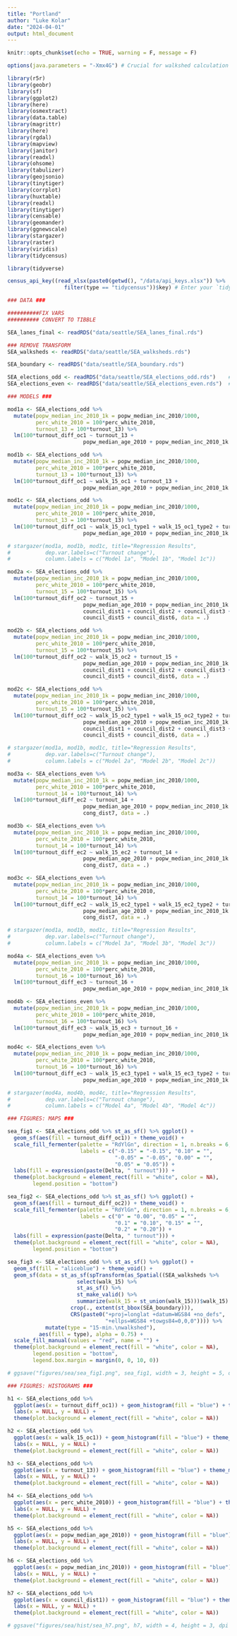 ```yaml
---
title: "Portland"
author: "Luke Kolar"
date: "2024-04-01"
output: html_document
---
```


```r
knitr::opts_chunk$set(echo = TRUE, warning = F, message = F)
```

```r
options(java.parameters = "-Xmx4G") # Crucial for walkshed calculation

library(r5r)
library(geobr)
library(sf)
library(ggplot2)
library(here)
library(osmextract)
library(data.table)
library(magrittr)
library(here)
library(rgdal)
library(mapview)
library(janitor)
library(readxl)
library(ohsome)
library(tabulizer)
library(geojsonio)
library(tinytiger)
library(corrplot)
library(huxtable)
library(readxl)
library(tinytiger)
library(censable)
library(geomander)
library(ggnewscale)
library(stargazer)
library(raster)
library(viridis)
library(tidycensus)

library(tidyverse)

census_api_key((read_xlsx(paste0(getwd(), "/data/api_keys.xlsx")) %>% 
                  filter(type == "tidycensus"))$key) # Enter your `tidycensus` API key

```


```r
### DATA ###

##########FIX VARS
########## CONVERT TO TIBBLE

SEA_lanes_final <- readRDS("data/seattle/SEA_lanes_final.rds") 

### REMOVE TRANSFORM
SEA_walksheds <- readRDS("data/seattle/SEA_walksheds.rds")

SEA_boundary <- readRDS("data/seattle/SEA_boundary.rds")

SEA_elections_odd <- readRDS("data/seattle/SEA_elections_odd.rds")    # local races
SEA_elections_even <- readRDS("data/seattle/SEA_elections_even.rds")  # federal races

```

```r
### MODELS ###

mod1a <- SEA_elections_odd %>% 
  mutate(popw_median_inc_2010_1k = popw_median_inc_2010/1000, 
         perc_white_2010 = 100*perc_white_2010, 
         turnout_13 = 100*turnout_13) %>% 
  lm(100*turnout_diff_oc1 ~ turnout_13 + 
                        popw_median_age_2010 + popw_median_inc_2010_1k + perc_white_2010, data = .)

mod1b <- SEA_elections_odd %>% 
  mutate(popw_median_inc_2010_1k = popw_median_inc_2010/1000,
         perc_white_2010 = 100*perc_white_2010, 
         turnout_13 = 100*turnout_13) %>% 
  lm(100*turnout_diff_oc1 ~ walk_15_oc1 + turnout_13 + 
                        popw_median_age_2010 + popw_median_inc_2010_1k + perc_white_2010, data = .)

mod1c <- SEA_elections_odd %>% 
  mutate(popw_median_inc_2010_1k = popw_median_inc_2010/1000, 
         perc_white_2010 = 100*perc_white_2010, 
         turnout_13 = 100*turnout_13) %>% 
  lm(100*turnout_diff_oc1 ~ walk_15_oc1_type1 + walk_15_oc1_type2 + turnout_13 + 
                        popw_median_age_2010 + popw_median_inc_2010_1k + perc_white_2010, data = .)

# stargazer(mod1a, mod1b, mod1c, title="Regression Results",
#           dep.var.labels=c("Turnout change"),
#           column.labels = c("Model 1a", "Model 1b", "Model 1c"))

mod2a <- SEA_elections_odd %>%
  mutate(popw_median_inc_2010_1k = popw_median_inc_2010/1000, 
         perc_white_2010 = 100*perc_white_2010, 
         turnout_15 = 100*turnout_15) %>% 
  lm(100*turnout_diff_oc2 ~ turnout_15 + 
                        popw_median_age_2010 + popw_median_inc_2010_1k + perc_white_2010 + 
                        council_dist1 + council_dist2 + council_dist3 + council_dist4 + 
                        council_dist5 + council_dist6, data = .)

mod2b <- SEA_elections_odd %>%
  mutate(popw_median_inc_2010_1k = popw_median_inc_2010/1000, 
         perc_white_2010 = 100*perc_white_2010, 
         turnout_15 = 100*turnout_15) %>% 
  lm(100*turnout_diff_oc2 ~ walk_15_oc2 + turnout_15 + 
                        popw_median_age_2010 + popw_median_inc_2010_1k + perc_white_2010 + 
                        council_dist1 + council_dist2 + council_dist3 + council_dist4 + 
                        council_dist5 + council_dist6, data = .)

mod2c <- SEA_elections_odd %>% 
  mutate(popw_median_inc_2010_1k = popw_median_inc_2010/1000, 
         perc_white_2010 = 100*perc_white_2010, 
         turnout_15 = 100*turnout_15) %>% 
  lm(100*turnout_diff_oc2 ~ walk_15_oc2_type1 + walk_15_oc2_type2 + turnout_15 + 
                        popw_median_age_2010 + popw_median_inc_2010_1k + perc_white_2010 + 
                        council_dist1 + council_dist2 + council_dist3 + council_dist4 + 
                        council_dist5 + council_dist6, data = .)

# stargazer(mod1a, mod1b, mod1c, title="Regression Results",
#           dep.var.labels=c("Turnout change"),
#           column.labels = c("Model 2a", "Model 2b", "Model 2c"))

mod3a <- SEA_elections_even %>%  
  mutate(popw_median_inc_2010_1k = popw_median_inc_2010/1000, 
         perc_white_2010 = 100*perc_white_2010, 
         turnout_14 = 100*turnout_14) %>% 
  lm(100*turnout_diff_ec2 ~ turnout_14 + 
                        popw_median_age_2010 + popw_median_inc_2010_1k + perc_white_2010 + 
                        cong_dist7, data = .)

mod3b <- SEA_elections_even %>%   
  mutate(popw_median_inc_2010_1k = popw_median_inc_2010/1000, 
         perc_white_2010 = 100*perc_white_2010, 
         turnout_14 = 100*turnout_14) %>% 
  lm(100*turnout_diff_ec2 ~ walk_15_ec2 + turnout_14 + 
                        popw_median_age_2010 + popw_median_inc_2010_1k + perc_white_2010 + 
                        cong_dist7, data = .)

mod3c <- SEA_elections_even %>%   
  mutate(popw_median_inc_2010_1k = popw_median_inc_2010/1000, 
         perc_white_2010 = 100*perc_white_2010, 
         turnout_14 = 100*turnout_14) %>% 
  lm(100*turnout_diff_ec2 ~ walk_15_ec2_type1 + walk_15_ec2_type2 + turnout_14 + 
                        popw_median_age_2010 + popw_median_inc_2010_1k + perc_white_2010 + 
                        cong_dist7, data = .)

# stargazer(mod1a, mod1b, mod1c, title="Regression Results",
#           dep.var.labels=c("Turnout change"),
#           column.labels = c("Model 3a", "Model 3b", "Model 3c"))

mod4a <- SEA_elections_even %>%  
  mutate(popw_median_inc_2010_1k = popw_median_inc_2010/1000, 
         perc_white_2010 = 100*perc_white_2010, 
         turnout_16 = 100*turnout_16) %>% 
  lm(100*turnout_diff_ec3 ~ turnout_16 + 
                        popw_median_age_2010 + popw_median_inc_2010_1k + perc_white_2010, data = .)

mod4b <- SEA_elections_even %>%   
  mutate(popw_median_inc_2010_1k = popw_median_inc_2010/1000, 
         perc_white_2010 = 100*perc_white_2010, 
         turnout_16 = 100*turnout_16) %>% 
  lm(100*turnout_diff_ec3 ~ walk_15_ec3 + turnout_16 + 
                        popw_median_age_2010 + popw_median_inc_2010_1k + perc_white_2010, data = .)

mod4c <- SEA_elections_even %>%   
  mutate(popw_median_inc_2010_1k = popw_median_inc_2010/1000, 
         perc_white_2010 = 100*perc_white_2010, 
         turnout_16 = 100*turnout_16) %>% 
  lm(100*turnout_diff_ec3 ~ walk_15_ec3_type1 + walk_15_ec3_type2 + turnout_16 + 
                        popw_median_age_2010 + popw_median_inc_2010_1k + perc_white_2010, data = .)

# stargazer(mod4a, mod4b, mod4c, title="Regression Results",
#           dep.var.labels=c("Turnout change"),
#           column.labels = c("Model 4a", "Model 4b", "Model 4c"))

```

```r
### FIGURES: MAPS ###

sea_fig1 <- SEA_elections_odd %>% st_as_sf() %>% ggplot() + 
  geom_sf(aes(fill = turnout_diff_oc1)) + theme_void() + 
  scale_fill_fermenter(palette = "RdYlGn", direction = 1, n.breaks = 6,
                       labels = c("-0.15" = "-0.15", "0.10" = "", 
                                  "-0.05" = "-0.05", "0.00" = "", 
                                  "0.05" = "0.05")) + 
  labs(fill = expression(paste(Delta, " turnout"))) + 
  theme(plot.background = element_rect(fill = "white", color = NA),
        legend.position = "bottom")

sea_fig2 <- SEA_elections_odd %>% st_as_sf() %>% ggplot() + 
  geom_sf(aes(fill = turnout_diff_oc2)) + theme_void() + 
  scale_fill_fermenter(palette = "RdYlGn", direction = 1, n.breaks = 6,
                       labels = c("0" = "0.00", "0.05" = "", 
                                  "0.1" = "0.10", "0.15" = "", 
                                  "0.2" = "0.20")) + 
  labs(fill = expression(paste(Delta, " turnout"))) + 
  theme(plot.background = element_rect(fill = "white", color = NA),
        legend.position = "bottom")

sea_fig3 <- SEA_elections_odd %>% st_as_sf() %>% ggplot() + 
  geom_sf(fill = "aliceblue") + theme_void() + 
  geom_sf(data = st_as_sf(spTransform(as_Spatial((SEA_walksheds %>%
                      select(walk_15) %>% 
                      st_as_sf() %>% 
                      st_make_valid() %>% 
                      summarize(walk_15 = st_union(walk_15)))$walk_15) %>% 
                    crop(., extent(st_bbox(SEA_boundary))), 
                    CRS(paste0("+proj=longlat +datum=WGS84 +no_defs", 
                               "+ellps=WGS84 +towgs84=0,0,0")))) %>% 
            mutate(type = "15-min.\nwalkshed"), 
          aes(fill = type), alpha = 0.75) + 
  scale_fill_manual(values = "red", name = "") + 
  theme(plot.background = element_rect(fill = "white", color = NA),
        legend.position = "bottom",
        legend.box.margin = margin(0, 0, 10, 0))

# ggsave("figures/sea/sea_fig1.png", sea_fig1, width = 3, height = 5, dpi = 200)

```

```r
### FIGURES: HISTOGRAMS ###

h1 <- SEA_elections_odd %>% 
  ggplot(aes(x = turnout_diff_oc1)) + geom_histogram(fill = "blue") + theme_minimal() + 
  labs(x = NULL, y = NULL) + 
  theme(plot.background = element_rect(fill = "white", color = NA))

h2 <- SEA_elections_odd %>% 
  ggplot(aes(x = walk_15_oc1)) + geom_histogram(fill = "blue") + theme_minimal() + 
  labs(x = NULL, y = NULL) + 
  theme(plot.background = element_rect(fill = "white", color = NA))

h3 <- SEA_elections_odd %>% 
  ggplot(aes(x = turnout_13)) + geom_histogram(fill = "blue") + theme_minimal() + 
  labs(x = NULL, y = NULL) + 
  theme(plot.background = element_rect(fill = "white", color = NA))

h4 <- SEA_elections_odd %>% 
  ggplot(aes(x = perc_white_2010)) + geom_histogram(fill = "blue") + theme_minimal() + 
  labs(x = NULL, y = NULL) + 
  theme(plot.background = element_rect(fill = "white", color = NA))

h5 <- SEA_elections_odd %>% 
  ggplot(aes(x = popw_median_age_2010)) + geom_histogram(fill = "blue") + theme_minimal() + 
  labs(x = NULL, y = NULL) + 
  theme(plot.background = element_rect(fill = "white", color = NA))

h6 <- SEA_elections_odd %>% 
  ggplot(aes(x = popw_median_inc_2010)) + geom_histogram(fill = "blue") + theme_minimal() + 
  labs(x = NULL, y = NULL) + 
  theme(plot.background = element_rect(fill = "white", color = NA))

h7 <- SEA_elections_odd %>% 
  ggplot(aes(x = council_dist1)) + geom_histogram(fill = "blue") + theme_minimal() + 
  labs(x = NULL, y = NULL) + 
  theme(plot.background = element_rect(fill = "white", color = NA))

# ggsave("figures/sea/hist/sea_h7.png", h7, width = 4, height = 3, dpi = 100)

```


```r


```














